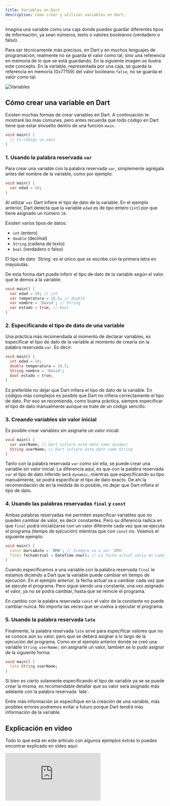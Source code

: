 ```yaml
---
title: Variables en Dart
description: Cómo crear y utilizar variables en Dart.
---
```


Imagina una variable como una caja donde puedes guardar diferentes tipos de información, ya sean números, texto o valores booleanos (verdadero o falso). 

Para ser técnicamente más precisos, en Dart y en muchos lenguajes de programación, realmente no se guarda el valor como tal, sino una referencia en memoria de lo que se está guardando. En la siguiente imagen se ilustra este concepto. En la variable, representada por una caja, se guarda la referencia en memoria (0x77159) del valor booleano `false`, no se guarda el valor como tal:

![Variables](./img/variables.webp)


## Cómo crear una variable en Dart

Existen muchas formas de crear variables en Dart. A continuación te mostraré las más comunes, pero antes recuerda que todo código en Dart tiene que estar envuelto dentro de una función `main`.

```dart
void main() {
  // tu código va aquí
}
```

### 1. Usando la palabra reservada `var`

Para crear una variable con la palabra reservada `var`, simplemente agrégala antes del nombre de la variable, como por ejemplo:

```dart
void main() {
  var edad = 10;
}
```

Al utilizar `var` Dart infiere el tipo de dato de la variable. En el ejemplo anterior, Dart detecta que la variable `edad` es de tipo entero (`int`) por que tiene asignado un número `10`. 

Existen varios tipos de datos:

- `int` (entero)
- `double` (decimal)
- `String` (cadena de texto)
- `bool` (verdadero o falso)

<Callout title="Nota">
El tipo de dato `String` es el único que se escribe con la primera letra en mayúsulas.
</Callout>

De esta forma dart puede inferir el tipo de dato de la variable según el valor que le demos a la variable:

```dart
void main() {
  var edad = 10; // int
  var temperatura = 18.5; // double
  var nombre = 'David'; // String
  var estado = true; // bool
}
```

### 2. Especificando el tipo de dato de una variable

Una práctica más recomendada al momento de declarar variables, es especificar el tipo de dato de la variable al momento de crearla sin la palabra reservada `var`. Es decir:


```dart
void main() {
  int edad = 10;
  double temperatura = 18.5;
  String nombre = 'David';
  bool estado = true;
}
```

<Callout title="Importante" type="error">
Es preferible no dejar que Dart infiera el tipo de dato de la variable. En códigos más complejos es posible que Dart no infiera correctamente el tipo de dato. Por eso se recomienda, como buena práctica, siempre especificar el tipo de dato manualmente aunque se trate de un código sencillo.
</Callout>

### 3. Creando variables sin valor inicial

Es posible crear variables sin asignarle un valor inicial:

```dart
void main() {
  var userName; // Dart infiere este dato como dynamic
  String userName; // Dart infiere este dato como String
}
```

Tanto con la palabra reservada `var` como sin ella, se puede crear una variable sin valor inicial. La diferencia aquí, es que con la palabra reservada `var` el tipo de dato inferido será `dynamic`, mientras que especificando su tipo manualmente, se podrá especificar el tipo de dato exacto. De ahí la recomendación de en la medida de lo posible, no dejar que Dart infiera el tipo de dato.


### 4. Usando las palabras reservadas `final` y `const`

Ambas palabras reservadas me permiten especificar variables que no pueden cambiar de valor, es decir constantes. Pero su diferencia radica en que `final` podrá inicializarse con un valor diferente cada vez que se ejecuta el programa (tiempo de ejecución) mientras que con `const` no. Veamos el siguiente ejemplo:

```dart
void main() {
  const marcaAuto = 'BMW'; // Siempre va a ser 'BMW'
  final fechaActual = DateTime.now(); // La fecha actual varía en cada ejecución
}
```

Cuando especificamos a una variable con la palabra reservada `final` le estamos diciendo a Dart que la variable puede cambiar en tiempo de ejecución. En el ejemplo anterior, la fecha actual va a cambiar cada vez que se ejecute el programa. Pero sigue siendo una constante, una vez asignado el valor, ya no se podrá cambiar, hasta que se reinicie el programa.

En cambio con la palabra reservada `const` el valor de la constante no puede cambiar nunca. No importa las veces que se vuelva a ejecutar el programa.

### 5. Usando la palabra reservada `late`

Finalmente, la palabra reservada `late` sirve para especificar valores que no se conoce aún su valor, pero que se deberá asignar a lo largo de la ejecución del programa. Como en el ejemplo anterior donde se creó una variable `String userName;` sin asignarle un valor, también se lo pudo asignar de la siguiente forma:


```dart
void main() {
  late String userName; 
}
```

<Callout title="Nota">
Si bien es cierto solamente especificando el tipo de variable ya se se puede crear la misma, es recomendable detallar que su valor será asignado más adelante con la palabra reservada `late`. 

Entre más información se especifique en la creación de una variable, más posibles errores podremos evitar a futuro porque Dart tendrá más información de la variable.
</Callout>

## Explicación en video

Todo lo que está en este artículo con algunos ejemplos extras lo puedes encontrar explicado en video aquí:

<iframe className='youtube-video' src="https://www.youtube.com/embed/ZbsHC5jGOcQ?si=ZzzVUbw9_CgyC8B1" title="YouTube video player" frameBorder="0" allow="accelerometer; autoplay; clipboard-write; encrypted-media; gyroscope; picture-in-picture; web-share" referrerPolicy="strict-origin-when-cross-origin" allowFullScreen></iframe>